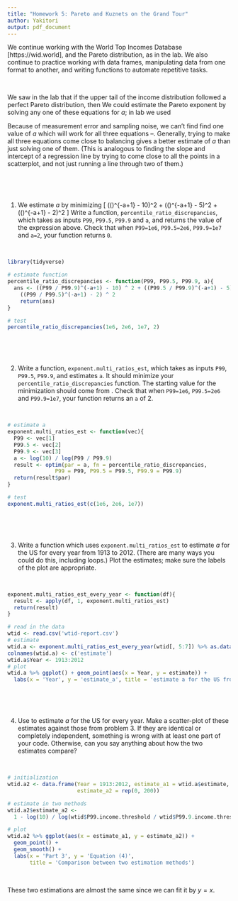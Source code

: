 ---
title: "Homework 5: Pareto and Kuznets on the Grand Tour"
author: Yakitori
output: pdf_document
---

We continue working with the World Top Incomes Database [https://wid.world], and the Pareto distribution, as in the lab.  We also continue to practice working with data frames, manipulating data from one format to another, and writing functions to automate repetitive tasks.

<br/>

We saw in the lab that if the upper tail of the income distribution followed a perfect Pareto distribution, then
\begin{eqnarray}
\label{eqn:1percent-vs-0.1-percent}
\left(\frac{P99}{P99.9}\right)^{-a+1}  & = & 10\\
\left(\frac{P99.5}{P99.9}\right)^{-a+1} & = & 5\\
\left(\frac{P99}{P99.5}\right)^{-a+1} & = & 2
\label{eqn:1percent-vs-0.5-percent}
\end{eqnarray}
We could estimate the Pareto exponent by solving any one of these equations for $a$; in lab we used
\begin{equation}
a = 1 - \frac{\log{10}}{\log{(P99/P99.9)}} ~,
\label{eqn:exponent-from-quantile-ratio}
\end{equation}

Because of measurement error and sampling noise, we can't find find one value of $a$ which will work for all three equations \eqref{eqn:1percent-vs-0.1-percent}--\eqref{eqn:1percent-vs-0.5-percent}.  Generally, trying to make all three equations come close to balancing gives a better estimate of $a$ than just solving one of them.  (This is analogous to finding the slope and intercept of a regression line by trying to come close to all the points in a scatterplot, and not just running a line through two of them.)

<br/>

<br/>

1. We estimate $a$ by minimizing
\[
\left(\left(\frac{P99}{P99.9}\right)^{-a+1} - 10\right)^2 + \left(\left(\frac{P99.5}{P99.9}\right)^{-a+1} - 5\right)^2 +  \left(\left(\frac{P99}{P99.5}\right)^{-a+1} - 2\right)^2
\]
Write a function, `percentile_ratio_discrepancies`, which takes as inputs `P99`, `P99.5`, `P99.9` and `a`, and returns the value of the expression above.  Check that when `P99=1e6`, `P99.5=2e6`, `P99.9=1e7` and `a=2`, your function returns `0`.

<br/>

```{r, message=FALSE, warning=FALSE}
library(tidyverse)
```

```{r}
# estimate function
percentile_ratio_discrepancies <- function(P99, P99.5, P99.9, a){
  ans <- ((P99 / P99.9)^(-a+1) - 10) ^ 2 + ((P99.5 / P99.9)^(-a+1) - 5) ^ 2 + 
    ((P99 / P99.5)^(-a+1) - 2) ^ 2
    return(ans)
}
```

```{r}
# test
percentile_ratio_discrepancies(1e6, 2e6, 1e7, 2)
```

<br/>

<br/>

2. Write a function, `exponent.multi_ratios_est`, which takes as inputs `P99`, `P99.5`, `P99.9`, and estimates `a`.  It should minimize your `percentile_ratio_discrepancies` function.  The starting value for the minimization should come from \eqref{eqn:exponent-from-quantile-ratio}.  Check that when `P99=1e6`, `P99.5=2e6` and `P99.9=1e7`, your function returns an `a` of 2.

<br/>

```{r}
# estimate a
exponent.multi_ratios_est <- function(vec){
  P99 <- vec[1]
  P99.5 <- vec[2]
  P99.9 <- vec[3]
  a <- log(10) / log(P99 / P99.9)
  result <- optim(par = a, fn = percentile_ratio_discrepancies, 
               P99 = P99, P99.5 = P99.5, P99.9 = P99.9)
  return(result$par)
}
```

```{r}
# test
exponent.multi_ratios_est(c(1e6, 2e6, 1e7))
```

<br/>

<br/>

3. Write a function which uses  `exponent.multi_ratios_est` to estimate $a$ for the US for every year from 1913 to 2012.  (There are many ways you could do this, including loops.)  Plot the estimates; make sure the labels of the plot are appropriate.

<br/>

```{r}
exponent.multi_ratios_est_every_year <- function(df){
  result <- apply(df, 1, exponent.multi_ratios_est)
  return(result)
}
```

```{r, message=F, warning=F}
# read in the data
wtid <- read.csv('wtid-report.csv')
# estimate
wtid.a <- exponent.multi_ratios_est_every_year(wtid[, 5:7]) %>% as.data.frame()
colnames(wtid.a) <- c('estimate')
wtid.a$Year <- 1913:2012
# plot
wtid.a %>% ggplot() + geom_point(aes(x = Year, y = estimate)) + 
  labs(x = 'Year', y = 'estimate_a', title = 'estimate a for the US from 1913 to 2012')
```

<br/>

<br/>

4. Use \eqref{eqn:exponent-from-quantile-ratio} to estimate $a$ for the US for every year.  Make a scatter-plot of these estimates against those from problem 3.  If they are identical or completely independent, something is wrong with at least one part of your code.  Otherwise, can you say anything about how the two estimates compare?

<br/>

```{r}
# initialization
wtid.a2 <- data.frame(Year = 1913:2012, estimate_a1 = wtid.a$estimate, 
                      estimate_a2 = rep(0, 200))

# estimate in two methods
wtid.a2$estimate_a2 <- 
  1 - log(10) / log(wtid$P99.income.threshold / wtid$P99.9.income.threshold)

# plot
wtid.a2 %>% ggplot(aes(x = estimate_a1, y = estimate_a2)) + 
  geom_point() + 
  geom_smooth() + 
  labs(x = 'Part 3', y = 'Equation (4)', 
       title = 'Comparison between two estimation methods')
```

<br/>

These two estimations are almost the same since we can fit it by $y = x$.
